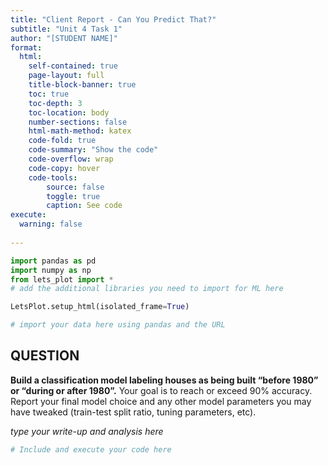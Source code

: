 ---
title: "Client Report - Can You Predict That?"
subtitle: "Unit 4 Task 1"
author: "[STUDENT NAME]"
format:
  html:
    self-contained: true
    page-layout: full
    title-block-banner: true
    toc: true
    toc-depth: 3
    toc-location: body
    number-sections: false
    html-math-method: katex
    code-fold: true
    code-summary: "Show the code"
    code-overflow: wrap
    code-copy: hover
    code-tools:
        source: false
        toggle: true
        caption: See code
execute: 
  warning: false
    
---

```{python}
import pandas as pd 
import numpy as np
from lets_plot import *
# add the additional libraries you need to import for ML here

LetsPlot.setup_html(isolated_frame=True)
```


```{python}
# import your data here using pandas and the URL


```

## QUESTION

__Build a classification model labeling houses as being built “before 1980” or “during or after 1980”.__ Your goal is to reach or exceed 90% accuracy. Report your final model choice and any other model parameters you may have tweaked (train-test split ratio, tuning parameters, etc).  

_type your write-up and analysis here_

```{python}
# Include and execute your code here


```

